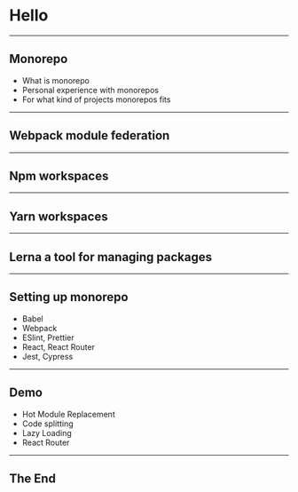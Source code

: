 # Hello

---

## Monorepo
* What is monorepo
* Personal experience with monorepos 
* For what kind of projects monorepos fits

---

## Webpack module federation

---

## Npm workspaces

---

## Yarn workspaces

---

## Lerna a tool for managing packages

---

## Setting up monorepo
* Babel
* Webpack
* ESlint, Prettier
* React, React Router
* Jest, Cypress

---

## Demo
* Hot Module Replacement
* Code splitting
* Lazy Loading
* React Router

---

## The End